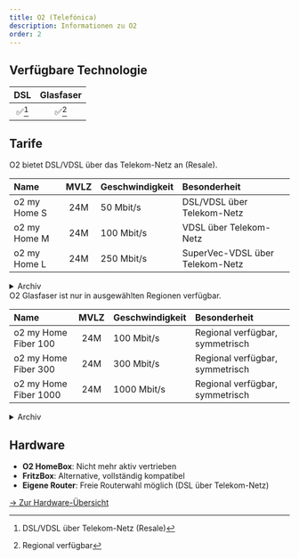```yaml
---
title: O2 (Telefónica)
description: Informationen zu O2
order: 2
---
```



## Verfügbare Technologie

|        DSL         |     Glasfaser      |
| :----------------: | :----------------: |
| :white_check_mark:[^1] | :white_check_mark:[^2] |

[^1]: DSL/VDSL über Telekom-Netz (Resale)
[^2]: Regional verfügbar

## Tarife
<Tabs>
<TabItem label="DSL (Resale)">

<Aside type="note" title="Hinweis">
O2 bietet DSL/VDSL über das Telekom-Netz an (Resale).
</Aside>

| Name | MVLZ | Geschwindigkeit | Besonderheit |
| :--- | :--: | :-------------- | :----------- |
| o2 my Home S | 24M | 50 Mbit/s | DSL/VDSL über Telekom-Netz |
| o2 my Home M | 24M | 100 Mbit/s | VDSL über Telekom-Netz |
| o2 my Home L | 24M | 250 Mbit/s | SuperVec-VDSL über Telekom-Netz |

<details>
<summary>Archiv</summary>
  
Name | MVLZ | Geschwindigkeit | Besonderheit |
 ------------ | :-----------: | :-----------: | :-----------: |
     |  |  |  |
 
</details>

</TabItem>
<TabItem label="Glasfaser">

<Aside type="note" title="Verfügbarkeit">
O2 Glasfaser ist nur in ausgewählten Regionen verfügbar.
</Aside>

| Name | MVLZ | Geschwindigkeit | Besonderheit |
| :--- | :--: | :-------------- | :----------- |
| o2 my Home Fiber 100 | 24M | 100 Mbit/s | Regional verfügbar, symmetrisch |
| o2 my Home Fiber 300 | 24M | 300 Mbit/s | Regional verfügbar, symmetrisch |
| o2 my Home Fiber 1000 | 24M | 1000 Mbit/s | Regional verfügbar, symmetrisch |

<details>
<summary>Archiv</summary>
  
Name | MVLZ | Geschwindigkeit | Besonderheit |
 ------------ | :-----------: | :-----------: | :-----------: |
     |  |  |  |
 
</details>

</TabItem>
</Tabs>

## Hardware

- **O2 HomeBox**: Nicht mehr aktiv vertrieben
- **FritzBox**: Alternative, vollständig kompatibel
- **Eigene Router**: Freie Routerwahl möglich (DSL über Telekom-Netz)

[→ Zur Hardware-Übersicht](/hardware/)
